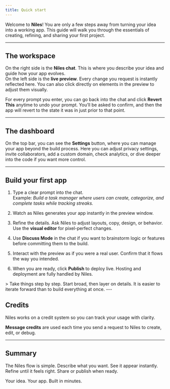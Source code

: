 ```yaml
---
title: Quick start
---
```


Welcome to **Niles**! You are only a few steps away from turning your idea into a working app. This guide will walk you through the essentials of creating, refining, and sharing your first project.

---

## The workspace

On the right side is the **Niles chat**. This is where you describe your idea  and guide how your app evolves.  
On the left side is the **live preview**. Every change you request is instantly reflected here. You can also click directly on elements in the preview to adjust them visually.

<Note>
  For every prompt you enter, you can go back into the chat and click <b>Revert This</b> anytime to undo your prompt.
  You’ll be asked to confirm, and then the app will revert to the state it was in just prior to that point.
</Note>


---

## The dashboard

On the top bar, you can see the **Settings** button, where you can manage your app beyond the build process. Here you can adjust privacy settings, invite collaborators, add a custom domain, check analytics, or dive deeper into the code if you want more control.

---


## Build your first app

1. Type a clear prompt into the chat.  
   Example: *Build a task manager where users can create, categorize, and complete tasks while tracking streaks.*

2. Watch as Niles generates your app instantly in the preview window.

3. Refine the details. Ask Niles to adjust layouts, copy, design, or behavior. Use the **visual editor** for pixel-perfect changes.  
   
4. Use **Discuss Mode** in the chat if you want to brainstorm logic or features before committing them to the build.  

5. Interact with the preview as if you were a real user. Confirm that it flows the way you intended.

6. When you are ready, click **Publish** to deploy live. Hosting and deployment are fully handled by Niles.

<Note>
> Take things step by step. Start broad, then layer on details. It is easier to iterate forward than to build everything at once.
</Note>
---

## Credits

Niles works on a credit system so you can track your usage with clarity.  

**Message credits** are used each time you send a request to Niles to create, edit, or debug.  

---

## Summary

The Niles flow is simple. Describe what you want. See it appear instantly. Refine until it feels right. Share or publish when ready.  

Your idea. Your app. Built in minutes.